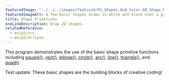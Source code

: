 ```yaml
---
featuredImage: "../../../images/featured/01_Shapes_And_Color-00_Shape_Primitives-thumbnail.png"
featuredImageAlt: A few basic shapes drawn in white and black over a grey background.
title: Shape Primitives
oneLineDescription: Draw 2D shapes.
relatedReference:
  - en/p5/arc
  - en/p5/ellipse
---
```


This program demonstrates the use of the basic shape
primitive functions including
<a href="https://p5js.org/reference/p5/square" target="_blank">square()</a>,
<a href="https://p5js.org/reference/p5/rect" target="_blank">rect()</a>,
<a href="https://p5js.org/reference/p5/ellipse" target="_blank">ellipse()</a>,
<a href="https://p5js.org/reference/p5/circle" target="_blank">circle()</a>,
<a href="https://p5js.org/reference/p5/arc" target="_blank">arc()</a>,
<a href="https://p5js.org/reference/p5/line" target="_blank">line()</a>,
<a href="https://p5js.org/reference/p5/triangle" target="_blank">triangle()</a>,
and <a href="https://p5js.org/reference/p5/quad" target="_blank">quad()</a>.

Test update: These basic shapes are the building blocks of creative coding!